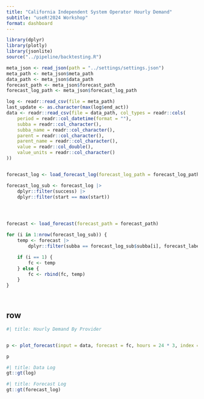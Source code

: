```yaml
--- 
title: "California Independent System Operator Hourly Demand"
subtitle: "useR!2024 Workshop"
format: dashboard
--- 
```


```r
library(dplyr)
library(plotly)
library(jsonlite)
source("../pipeline/backtesting.R")
```

```r
meta_json <- read_json(path = "../settings/settings.json")
meta_path <- meta_json$meta_path
data_path <- meta_json$data_path
forecast_path <- meta_json$forecast_path
forecast_log_path <- meta_json$forecast_log_path

log <- readr::read_csv(file = meta_path)
last_update <- as.character(max(log$end_act))
data <- readr::read_csv(file = data_path, col_types = readr::cols(
    period = readr::col_datetime(format = ""),
    subba = readr::col_character(),
    subba_name = readr::col_character(),
    parent = readr::col_character(),
    parent_name = readr::col_character(),
    value = readr::col_double(),
    value_units = readr::col_character()
))


forecast_log <- load_forecast_log(forecast_log_path = forecast_log_path)

forecast_log_sub <- forecast_log |>
    dplyr::filter(success) |>
    dplyr::filter(start == max(start))




forecast <- load_forecast(forecast_path = forecast_path)

for (i in 1:nrow(forecast_log_sub)) {
    temp <- forecast |>
        dplyr::filter(subba == forecast_log_sub$subba[i], forecast_label == forecast_log_sub$forecast_label[i])

    if (i == 1) {
        fc <- temp
    } else {
        fc <- rbind(fc, temp)
    }
}




```




## row {.tabset}

```r
#| title: Hourly Demand By Provider


p <- plot_forecast(input = data, forecast = fc, hours = 24 * 3, index = "period", var = "value")

p
```

```r
#| title: Data Log
gt::gt(log)
```



```r
#| title: Forecast Log
gt::gt(forecast_log)
```